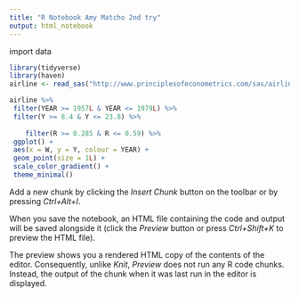 ```yaml
---
title: "R Notebook Amy Matcho 2nd try"
output: html_notebook
---
```


import data

```r
library(tidyverse)
library(haven)
airline <- read_sas("http://www.principlesofeconometrics.com/sas/airline.sas7bdat",NULL)
```


```r
airline %>%
 filter(YEAR >= 1957L & YEAR <= 1979L) %>%
 filter(Y >= 8.4 & Y <= 23.8) %>%
 
    filter(R >= 0.285 & R <= 0.59) %>%
 ggplot() +
 aes(x = W, y = Y, colour = YEAR) +
 geom_point(size = 1L) +
 scale_color_gradient() +
 theme_minimal()
```

Add a new chunk by clicking the *Insert Chunk* button on the toolbar or by pressing *Ctrl+Alt+I*.

When you save the notebook, an HTML file containing the code and output will be saved alongside it (click the *Preview* button or press *Ctrl+Shift+K* to preview the HTML file).

The preview shows you a rendered HTML copy of the contents of the editor. Consequently, unlike *Knit*, *Preview* does not run any R code chunks. Instead, the output of the chunk when it was last run in the editor is displayed.
